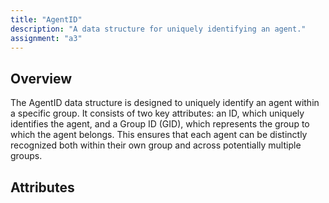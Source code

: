 ```yaml
---
title: "AgentID" 
description: "A data structure for uniquely identifying an agent."
assignment: "a3"
---
```


## Overview

The AgentID data structure is designed to uniquely identify an agent within a specific group. It consists of two key attributes:
an ID, which uniquely identifies the agent, and a Group ID (GID), which represents the group to which the agent belongs.
This ensures that each agent can be distinctly recognized both within their own group and across potentially multiple groups.

## Attributes

<Attribute
  name="id"
  type="int"
  description="An integer that uniquely identifies the agent within a group."
/>

<Attribute
  name="gid"
  type="int"
  description="An integer that represents the group identifier for the agent."
/>

